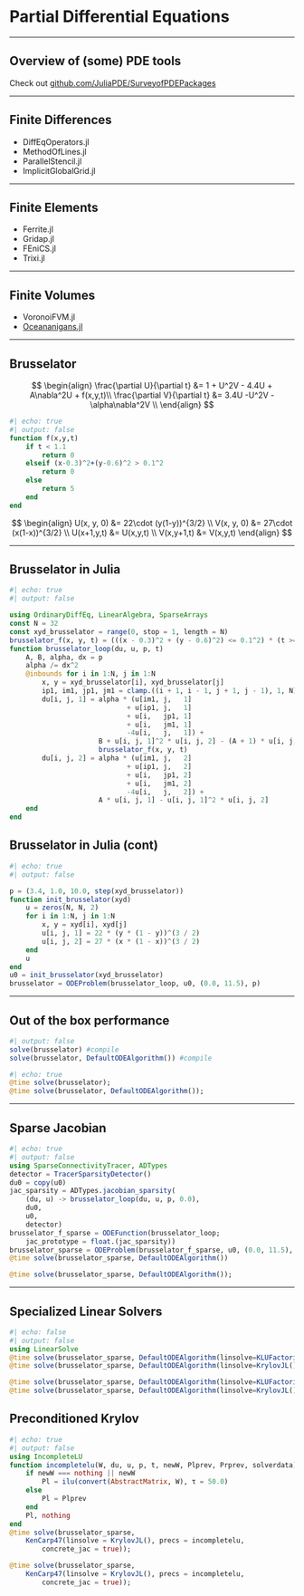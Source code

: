 # Partial Differential Equations

---

## Overview of (some) PDE tools

Check out [github.com/JuliaPDE/SurveyofPDEPackages](URL github.com/JuliaPDE/SurveyofPDEPackages)

---


## Finite Differences

* DiffEqOperators.jl
* MethodOfLines.jl
* ParallelStencil.jl
* ImplicitGlobalGrid.jl

---

## Finite Elements

* Ferrite.jl
* Gridap.jl
* FEniCS.jl
* Trixi.jl

---

## Finite Volumes

* VoronoiFVM.jl
* [Oceananigans.jl](URL https://www.youtube.com/watch?v=kpUrxnKKMjI)

---

## Brusselator
$$
\begin{align}
\frac{\partial U}{\partial t} &= 1 + U^2V - 4.4U + A\nabla^2U + f(x,y,t)\\
\frac{\partial V}{\partial t} &= 3.4U -U^2V - \alpha\nabla^2V \\
\end{align}
$$

```julia
#| echo: true
#| output: false
function f(x,y,t)
    if t < 1.1
        return 0
    elseif (x-0.3)^2+(y-0.6)^2 > 0.1^2 
        return 0
    else
        return 5
    end
end
```

$$
\begin{align}
U(x, y, 0) &= 22\cdot (y(1-y))^{3/2} \\
V(x, y, 0) &= 27\cdot (x(1-x))^{3/2} \\
U(x+1,y,t) &= U(x,y,t) \\
V(x,y+1,t) &= V(x,y,t)
\end{align}
$$

---

## Brusselator in Julia

```julia
#| echo: true
#| output: false

using OrdinaryDiffEq, LinearAlgebra, SparseArrays
const N = 32
const xyd_brusselator = range(0, stop = 1, length = N)
brusselator_f(x, y, t) = (((x - 0.3)^2 + (y - 0.6)^2) <= 0.1^2) * (t >= 1.1) * 5.0
function brusselator_loop(du, u, p, t)
    A, B, alpha, dx = p
    alpha /= dx^2
    @inbounds for i in 1:N, j in 1:N
        x, y = xyd_brusselator[i], xyd_brusselator[j]
        ip1, im1, jp1, jm1 = clamp.((i + 1, i - 1, j + 1, j - 1), 1, N)
        du[i, j, 1] = alpha * (u[im1, j,   1]
                             + u[ip1, j,   1]
                             + u[i,   jp1, 1]
                             + u[i,   jm1, 1]
                             -4u[i,   j,   1]) +
                      B + u[i, j, 1]^2 * u[i, j, 2] - (A + 1) * u[i, j, 1] +
                      brusselator_f(x, y, t)
        du[i, j, 2] = alpha * (u[im1, j,   2]
                             + u[ip1, j,   2]
                             + u[i,   jp1, 2]
                             + u[i,   jm1, 2]
                             -4u[i,   j,   2]) +
                      A * u[i, j, 1] - u[i, j, 1]^2 * u[i, j, 2]
    end
end
```

## Brusselator in Julia (cont)

```julia
#| echo: true
#| output: false

p = (3.4, 1.0, 10.0, step(xyd_brusselator))
function init_brusselator(xyd)
    u = zeros(N, N, 2)
    for i in 1:N, j in 1:N
        x, y = xyd[i], xyd[j]
        u[i, j, 1] = 22 * (y * (1 - y))^(3 / 2)
        u[i, j, 2] = 27 * (x * (1 - x))^(3 / 2)
    end
    u
end
u0 = init_brusselator(xyd_brusselator)
brusselator = ODEProblem(brusselator_loop, u0, (0.0, 11.5), p)
```

---

## Out of the box performance
```julia
#| output: false
solve(brusselator) #compile
solve(brusselator, DefaultODEAlgorithm()) #compile
```
```julia
#| echo: true
@time solve(brusselator);
@time solve(brusselator, DefaultODEAlgorithm());
```
---

## Sparse Jacobian
```julia
#| echo: true
#| output: false
using SparseConnectivityTracer, ADTypes
detector = TracerSparsityDetector()
du0 = copy(u0)
jac_sparsity = ADTypes.jacobian_sparsity(
    (du, u) -> brusselator_loop(du, u, p, 0.0), 
    du0, 
    u0, 
    detector)
brusselator_f_sparse = ODEFunction(brusselator_loop;
    jac_prototype = float.(jac_sparsity))
brusselator_sparse = ODEProblem(brusselator_f_sparse, u0, (0.0, 11.5), p)
@time solve(brusselator_sparse, DefaultODEAlgorithm())
```
```julia
@time solve(brusselator_sparse, DefaultODEAlgorithm());
```

---

## Specialized Linear Solvers

```julia
#| echo: false
#| output: false
using LinearSolve
@time solve(brusselator_sparse, DefaultODEAlgorithm(linsolve=KLUFactorization()))
@time solve(brusselator_sparse, DefaultODEAlgorithm(linsolve=KrylovJL()))
```
```julia
@time solve(brusselator_sparse, DefaultODEAlgorithm(linsolve=KLUFactorization()))
@time solve(brusselator_sparse, DefaultODEAlgorithm(linsolve=KrylovJL()));
```

## Preconditioned Krylov

```julia
#| echo: true
#| output: false
using IncompleteLU
function incompletelu(W, du, u, p, t, newW, Plprev, Prprev, solverdata)
    if newW === nothing || newW
        Pl = ilu(convert(AbstractMatrix, W), τ = 50.0)
    else
        Pl = Plprev
    end
    Pl, nothing
end
@time solve(brusselator_sparse,
    KenCarp47(linsolve = KrylovJL(), precs = incompletelu,
        concrete_jac = true));
```
```julia
@time solve(brusselator_sparse,
    KenCarp47(linsolve = KrylovJL(), precs = incompletelu,
        concrete_jac = true));
```
<!-- Local Variables: -->
<!-- mode: markdown -->
<!-- End: -->
